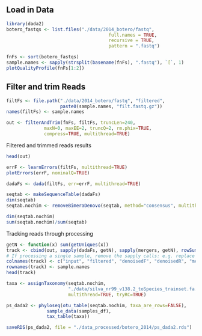 ## Load in Data
```r
library(dada2)
botero_fastqs <- list.files("./data/2014_botero/fastq", 
                                      full.names = TRUE, 
                                      recursive = TRUE, 
                                      pattern = ".fastq")

fnFs <- sort(botero_fastqs)
sample.names <- sapply(strsplit(basename(fnFs), ".fastq"), `[`, 1)
plotQualityProfile(fnFs[1:2])
```
## Filter and trim Reads
```r
filtFs <- file.path("./data/2014_botero/fastq", "filtered", 
                    paste0(sample.names, "filt.fastq.gz"))
names(filtFs) <- sample.names

out <- filterAndTrim(fnFs, filtFs, truncLen=240,
              maxN=0, maxEE=2, truncQ=2, rm.phix=TRUE,
              compress=TRUE, multithread=TRUE)
```
Filtered and trimmed reads results
```r
head(out)
```

```r
errF <- learnErrors(filtFs, multithread=TRUE)
plotErrors(errF, nominalQ=TRUE)
```


```r
dadaFs <- dada(filtFs, err=errF, multithread=TRUE)

seqtab <- makeSequenceTable(dadaFs)
dim(seqtab)
seqtab.nochim <- removeBimeraDenovo(seqtab, method="consensus", multithread=TRUE, verbose=TRUE)

dim(seqtab.nochim)
sum(seqtab.nochim)/sum(seqtab)
```

Tracking reads through processing
```r
getN <- function(x) sum(getUniques(x))
track <- cbind(out, sapply(dadaFs, getN), sapply(mergers, getN), rowSums(seqtab.nochim))
# If processing a single sample, remove the sapply calls: e.g. replace sapply(dadaFs, getN) with getN(dadaFs)
colnames(track) <- c("input", "filtered", "denoisedF", "denoisedR", "merged", "nonchim")
rownames(track) <- sample.names
head(track)
```

```r
taxa <- assignTaxonomy(seqtab.nochim, 
                       "./data/silva_nr99_v138.2_toSpecies_trainset.fa.gz", 
                       multithread=TRUE, tryRC=TRUE)

ps_dada2 <- phyloseq(otu_table(seqtab.nochim, taxa_are_rows=FALSE), 
               sample_data(samples_df), 
               tax_table(taxa))

saveRDS(ps_dada2, file = "./data_processed/botero_2014/ps_dada2.rds")
```